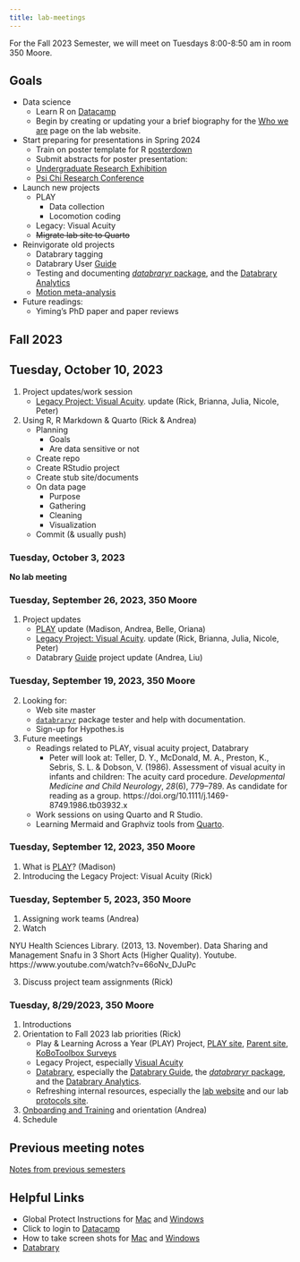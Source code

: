 ```yaml
---
title: lab-meetings
---
```


For the Fall 2023 Semester, we will meet on Tuesdays 8:00-8:50 am in room 350 Moore.

## Goals

- Data science
    - Learn R on [Datacamp](https://www.datacamp.com/)
    - Begin by creating or updating your a brief biography for the [Who we are](https://gilmore-lab.github.io/who-we-are.html) page on the lab website.
- Start preparing for presentations in Spring 2024
    - Train on poster template for R [posterdown](https://github.com/brentthorne/posterdown)
    - Submit abstracts for poster presentation:
  - [Undergraduate Research Exhibition](https://urfm.psu.edu/programs/undergraduate-exhibition#paragraphs-id-114)
  - [Psi Chi Research Conference](https://sites.psu.edu/psichi/research-conference-2/)
- Launch new projects
    - PLAY
        - Data collection
        - Locomotion coding
    - Legacy: Visual Acuity
    - ~~Migrate lab site to Quarto~~
- Reinvigorate old projects
    - Databrary tagging
    - Databrary User [Guide](https://databrary.github.io/guide)
    - Testing and documenting [*databraryr* package](https://databrary.github.io/databraryr), and the [Databrary Analytics](https://databrary.github.io/analytics)
    - [Motion meta-analysis](https://github.com/gilmore-lab/motion-metaanalysis)
- Future readings:
  - Yiming's PhD paper and paper reviews

## Fall 2023

## Tuesday, October 10, 2023

1. Project updates/work session
     - [Legacy Project: Visual Acuity](https://gilmore-lab.github.io/visual-acuity/). update (Rick, Brianna, Julia, Nicole, Peter)
2. Using R, R Markdown & Quarto (Rick & Andrea)
    - Planning
      - Goals
      - Are data sensitive or not
    - Create repo
    - Create RStudio project
    - Create stub site/documents
    - On data page
      - Purpose
      - Gathering
      - Cleaning
      - Visualization
    - Commit (& usually push)

### Tuesday, October 3, 2023

**No lab meeting**

### Tuesday, September 26, 2023, 350 Moore

1. Project updates
    - [PLAY](https://play-project.org/) update (Madison, Andrea, Belle, Oriana)
    - [Legacy Project: Visual Acuity](https://gilmore-lab.github.io/visual-acuity/). update (Rick, Brianna, Julia, Nicole, Peter)
    - Databrary [Guide](https://databrary.github.io/guide/) project update (Andrea, Liu)
    
### Tuesday, September 19, 2023, 350 Moore
2. Looking for:
    - Web site master
    - [`databraryr`](https://databrary.github.io/databraryr) package tester and help with documentation.
    - Sign-up for Hypothes.is
3. Future meetings
    - Readings related to PLAY, visual acuity project, Databrary
        - Peter will look at: Teller, D. Y., McDonald, M. A., Preston, K., Sebris, S. L. & Dobson, V. (1986). Assessment of visual acuity in infants and children: The acuity card procedure. *Developmental Medicine and Child Neurology*, *28*(6), 779–789. As candidate for reading as a group. https://doi.org/10.1111/j.1469-8749.1986.tb03932.x
    - Work sessions on using Quarto and R Studio.
    - Learning Mermaid and Graphviz tools from [Quarto](https://quarto.org/docs/authoring/diagrams.html).

### Tuesday, September 12, 2023, 350 Moore

1. What is [PLAY](https://play-project.org/)? (Madison)
2. Introducing the Legacy Project: Visual Acuity (Rick)

### Tuesday, September 5, 2023, 350 Moore

1. Assigning work teams (Andrea)
2. Watch 

NYU Health Sciences Library. (2013, 13. November). Data Sharing and Management Snafu in 3 Short Acts (Higher Quality). Youtube. https://www.youtube.com/watch?v=66oNv_DJuPc

3. Discuss project team assignments (Rick)

### Tuesday, 8/29/2023, 350 Moore

1. Introductions
2. Orientation to Fall 2023 lab priorities (Rick)
    - Play & Learning Across a Year (PLAY) Project, [PLAY site](https://play-project.org), [Parent site](https://anhourinthelife.org), [KoBoToolbox Surveys](https://PLAY-behaviorome.github.io/KoBoToolbox/)
    - Legacy Project, especially [Visual Acuity](https://gilmore-lab.github.io/visual-acuity/)
    - [Databrary](https://databrary.org), especially the [Databrary Guide](https://databrary.github.io/guide), the [*databraryr* package](https://databrary.github.io/databraryr), and the [Databrary Analytics](https://databrary.github.io/analytics).
    - Refreshing internal resources, especially the [lab website](https://gilmore-lab.github.io) and our lab [protocols site](https://gilmore-lab.github.io/protocols).
3. [Onboarding and Training](https://gilmore-lab.github.io/protocols) and orientation (Andrea)
4. Schedule

## Previous meeting notes

[Notes from previous semesters](lab-meetings-previous.html)

## Helpful Links

- Global Protect Instructions for [Mac](https://ithelp.ssri.psu.edu/penn-state-vpn-mac) and [Windows](https://ithelp.ssri.psu.edu/penn-state-vpn)
<!-- - Click to login to our [R Studio Server space](https://rstudio.tlt.psu.edu/s/e40b8122db8f5ab27456f/) -->
- Click to login to [Datacamp](https://www.datacamp.com/)
- How to take screen shots for [Mac](https://support.apple.com/en-us/HT201361) and [Windows](https://www.howtogeek.com/226280/how-to-take-screenshots-in-windows-10/)
- [Databrary](https://www.databrary.org)

